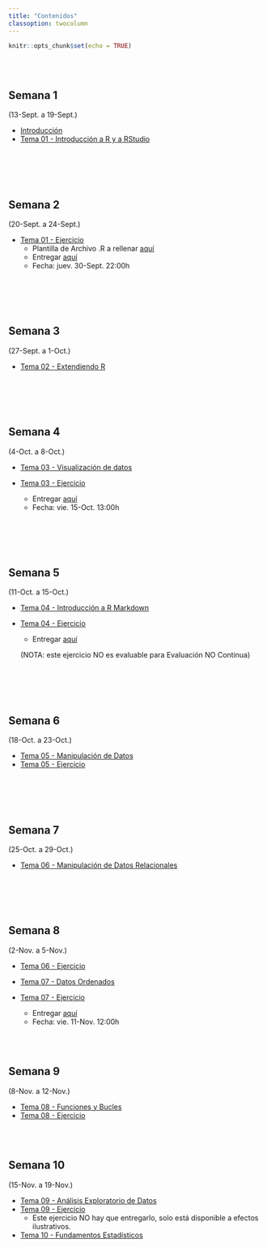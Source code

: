 ```yaml
---
title: "Contenidos"
classoption: twocolumn
---
```


```r
knitr::opts_chunk$set(echo = TRUE)
```

<!-- 

:::: {style="display: flex;"}

::: {}

:::

::: {}

:::

::::



otro forma de columnas
https://holtzy.github.io/Pimp-my-rmd/#text_formating

<div class = "row">
  
<div class = "col-md-4">
<br><br> 

[bootstrap framework](https://getbootstrap.com/docs/4.0/layout/grid/) under the hood. It is Row is divided in 12 subunits of same width. 

</div>
  
<div class = "col-md-4">
<br><br>Here, I use 3 subunits of size 4 (4x3=12). 

</div>
  
<div class = "col-md-4">
``{r, message=FALSE, echo=FALSE}
ggplot( mtcars, aes(x=mpg)) + geom_histogram(fill="skyblue", alpha=0.5) + theme_minimal()
``
</div>
</div>

-->

<!-- **********************************************************************  -->
<div class = "row">

<div class = "col-md-4">
<br><br> 

## Semana 1  {.columns-2}
(13-Sept. a 19-Sept.)

  * [Introducción](./docs/Tema00.html)
  * [Tema 01 - Introducción a R y a RStudio](./docs/Tema01.html)

<br>

</div>
  
<div class = "col-md-4">
<br><br>

## Semana 2
(20-Sept. a 24-Sept.)


  * [Tema 01 - Ejercicio](./docs/Tema01_ejerc.html)
    - Plantilla de Archivo .R a rellenar [aquí](https://raw.githubusercontent.com/albarran/BigDataEcon2021/main/Tema01_ejerc.R)
    - Entregar [aquí](https://docs.google.com/forms/d/e/1FAIpQLSfNcz7-CZ4fZOFL4KJzgVNGpcrVMSTjzqsRX8e5HW08hb3B1g/viewform) 
    - Fecha:  juev. 30-Sept. 22:00h


<br>

</div>
  
<div class = "col-md-4">
<br><br>

## Semana 3
(27-Sept. a 1-Oct.)


  * [Tema 02 - Extendiendo R](./docs/Tema02.html)

<br>

</div>
</div>


<!-- **********************************************************************  -->
<div class = "row">

<div class = "col-md-4">
<br><br> 

## Semana 4
(4-Oct. a 8-Oct.)

  * [Tema 03 - Visualización de datos](./docs/Tema03.html)
  
  * [Tema 03 - Ejercicio](./docs/Tema03_ejerc.html)
    - Entregar [aquí](https://docs.google.com/forms/d/e/1FAIpQLSccdbd-7YhwJ2jSEEYbu9tWg4cjkw2run1wBioaiza5B-f6kQ/viewform) 
    - Fecha:  vie. 15-Oct. 13:00h

<br>

</div>
  
<div class = "col-md-4">
<br><br>

## Semana 5
(11-Oct. a 15-Oct.)

  * [Tema 04 - Introducción a R Markdown](./docs/Tema04.html)

  
  * [Tema 04 - Ejercicio](./docs/Tema04_ejerc.html)
    - Entregar [aquí](https://docs.google.com/forms/d/e/1FAIpQLSfiztzC-uNclcnwywhCLGwWAoOLG6GC6510hBote3ufooN8GA/viewform)
    
    (NOTA: este ejercicio NO es evaluable para Evaluación NO Continua)

<br>

</div>
  
<div class = "col-md-4">
<br><br>


## Semana 6
(18-Oct. a 23-Oct.)

 * [Tema 05 - Manipulación de Datos](./docs/Tema05.html)
 * [Tema 05 - Ejercicio](./docs/Tema05_Ejerc.html)

<br>

</div>
</div>


<!-- ********************************************************************** -->
<div class = "row">

<div class = "col-md-4">
<br><br> 

## Semana 7
(25-Oct. a 29-Oct.)
 
 * [Tema 06 - Manipulación de Datos Relacionales](./docs/Tema06.html)

<br>

</div>

<div class = "col-md-4">
<br><br> 

## Semana 8
(2-Nov. a 5-Nov.)

 * [Tema 06 - Ejercicio](./docs/Tema06_Ejerc.html)
 
 * [Tema 07 - Datos Ordenados](./docs/Tema07.html)
 * [Tema 07 - Ejercicio](./docs/Tema07_Ejerc.html)
    - Entregar [aquí](https://docs.google.com/forms/d/e/1FAIpQLSfKMmZTCo0Yd-AY47p5BWM-yEwI3EvtbvxgB-183jAyylHAKQ/viewform)
    - Fecha:  vie. 11-Nov. 12:00h
  
  
</div>
<div class = "col-md-4">
<br><br> 

## Semana 9
(8-Nov. a 12-Nov.)

 * [Tema 08 - Funciones y Bucles](./docs/Tema08.html)
 * [Tema 08 - Ejercicio](./docs/Tema08_Ejerc.html)
  
</div>
</div>

<!-- ********************************************************************** -->
<div class = "row">

<div class = "col-md-4">
<br><br> 

## Semana 10
(15-Nov. a 19-Nov.)

  * [Tema 09 - Análisis Exploratorio de Datos](./docs/Tema09.html)
  * [Tema 09 - Ejercicio](./docs/Tema09_Ejerc.html)
      + Este ejercicio NO hay que entregarlo, solo está disponible a efectos ilustrativos.
  * [Tema 10 - Fundamentos Estadísticos](./docs/Tema10.html)


</div>
</div>

<!---
## Semana 11
(23-Nov. a 27-Nov.)

  * [Tema 08 - Aprendizaje estadístico](Tema08sl.html)
  
  * [Tema 09 - Regresión Lineal](Tema09sl.html)

::: 


::: {}

## Semana 12
(30-Nov. a 04-Dic.)

  * [Tema 10 - Regresión Logística](Tema10sl.html)
  * [Tema 11 - Selección y regularización](Tema11sl.html)

  * [Practica 05A - Proceso de Modelización"](Pract05A.html) 


::: 

::::


<!-- ********************************************************************** 
<div class = "row">

<div class = "col-md-4">
<br><br> 

## Semana 13
(07-Dic. a 11-Dic.)

  * [Practica 05B - "Tidymodels"](Pract05B.html) 

::: 


::: {}

## Semana 14
(14-Dic. a 18-Dic.)

  * [Tema 12 - kNN](Tema12sl.html)
  * [Tema 13 - Métodos de árboles](Tema13sl.html)

  * [Tema 14 - Apendizaje no supervisado](Tema14sl.html)



::: 


::: {}

## Semana 15
(21-Dic. a 23-Dic.)

  * [Ejemplo de Trabajo](Proyect01.html)


::: 

::::

-->
